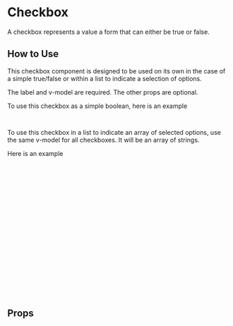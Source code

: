 
# Checkbox

A checkbox represents a value a form that can either be true or false.

<Canvas of={Single} />

## How to Use

This checkbox component is designed to be used on its own in the case of a simple true/false or within a list to indicate a selection of options.

The label and v-model are required. The other props are optional.

To use this checkbox as a simple boolean, here is an example

```html
<checkbox label="I am a checkbox" v-model="mySwitch"> </checkbox>
```

To use this checkbox in a list to indicate an array of selected options, use the same v-model for all checkboxes. It will be an array of strings.

Here is an example

```html
<div>
  <checkbox
    label="Chocolate"
    v-model="selectedIceCreamFlavors"
    name="chocolate"
    value="chocolate"
  />
  <checkbox
    label="Vanilla"
    v-model="selectedIceCreamFlavors"
    name="vanilla"
    value="vanilla"
  />
  <checkbox
    label="Strawberry"
    v-model="selectedIceCreamFlavors"
    name="strawberry"
    value="strawberry"
  />
</div>
```

## Props

<ArgTypes story={PRIMARY_STORY} />

